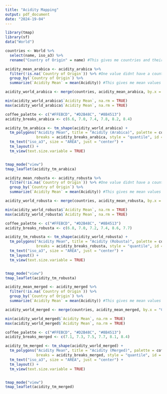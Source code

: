 ```yaml
---
title: "Acidity Mapping"
output: pdf_document
date: "2024-19-04"
---
```


```r
library(tmap)
library(sf)
data("World")
```

```r
countries <- World %>%
  select(name, iso_a3) %>%
  rename("Country of Origin" = name) #This gives me countries and their locations on the world map

acidity_mean_arabica <- acidity_arabica %>%
  filter(!is.na(`Country of Origin`)) %>% #One value didnt have a country paired so I removed it
  group_by(`Country of Origin`) %>%
  summarize(`Acidity Mean` = mean(Acidity)) #This gives me mean values for each country's acidity reviews

acidity_world_arabica <- merge(countries, acidity_mean_arabica, by.x = "Country of Origin", by.y = "Country of Origin", all.x = TRUE) #This merges the mean values with countries so I can map them
```

```r
min(acidity_world_arabica$`Acidity Mean`, na.rm = TRUE)
max(acidity_world_arabica$`Acidity Mean`, na.rm = TRUE)

coffee_palette <- c("#FFEBCD", "#D2B48C", "#8B4513")
acidity_breaks_arabica <- c(6.6, 7.0, 7.4, 7.8, 8.2, 8.4)

acidity_tm_arabica <- tm_shape(acidity_world_arabica) +
  tm_polygons("Acidity Mean", title = "Acidity (Arabica)", palette = coffee_palette, 
              breaks = acidity_breaks_arabica, style = "quantile", id = "Acidity Mean") +
  tm_text("iso_a3", size = "AREA", just = "center") +
  tm_layout() +
  tm_view(text.size.variable = TRUE)


tmap_mode("view")
tmap_leaflet(acidity_tm_arabica)
```

```r
acidity_mean_robusta <- acidity_robusta %>%
  filter(!is.na(`Country of Origin`)) %>% #One value didnt have a country paired so I removed it
  group_by(`Country of Origin`) %>%
  summarize(`Acidity Mean` = mean(Acidity)) #This gives me mean values for each country's acidity reviews

acidity_world_robusta <- merge(countries, acidity_mean_robusta, by.x = "Country of Origin", by.y = "Country of Origin", all.x = TRUE) #This merges the mean values with countries so I can map them
```

```r
min(acidity_world_robusta$`Acidity Mean`, na.rm = TRUE)
max(acidity_world_robusta$`Acidity Mean`, na.rm = TRUE)

coffee_palette <- c("#FFEBCD", "#D2B48C", "#8B4513")
acidity_breaks_robusta <- c(6.8, 7.0, 7.2, 7.4, 8.6, 7.7)

acidity_tm_robusta <- tm_shape(acidity_world_robusta) +
  tm_polygons("Acidity Mean", title = "Acidity (Robusta)", palette = coffee_palette, 
              breaks = acidity_breaks_robusta, style = "quantile", id = "Acidity Mean") +
  tm_text("iso_a3", size = "AREA", just = "center") +
  tm_layout() +
  tm_view(text.size.variable = TRUE)


tmap_mode("view")
tmap_leaflet(acidity_tm_robusta)
```

```r
acidity_mean_merged <- acidity_merged %>%
  filter(!is.na(`Country of Origin`)) %>% 
  group_by(`Country of Origin`) %>%
  summarize(`Acidity Mean` = mean(Acidity)) #This gives me mean values for each country's acidity reviews

acidity_world_merged <- merge(countries, acidity_mean_merged, by.x = "Country of Origin", by.y = "Country of Origin", all.x = TRUE) #This merges the mean values with countries so I can map them
```

```r
min(acidity_world_merged$`Acidity Mean`, na.rm = TRUE)
max(acidity_world_merged$`Acidity Mean`, na.rm = TRUE)

coffee_palette <- c("#FFEBCD", "#D2B48C", "#8B4513")
acidity_breaks_merged <- c(7.1, 7.3, 7.5, 7.7, 8.1, 8.4)

acidity_tm_merged <- tm_shape(acidity_world_merged) +
  tm_polygons("Acidity Mean", title = "Acidity (Merged)", palette = coffee_palette, 
              breaks = acidity_breaks_merged, style = "quantile", id = "Acidity Mean") +
  tm_text("iso_a3", size = "AREA", just = "center") +
  tm_layout() +
  tm_view(text.size.variable = TRUE)


tmap_mode("view")
tmap_leaflet(acidity_tm_merged)
```